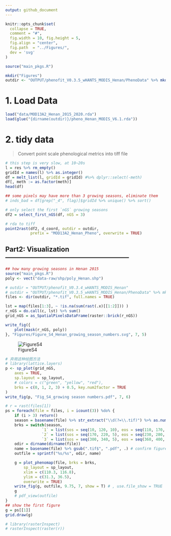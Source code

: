 ```yaml
---
output: github_document
---
```


```r
knitr::opts_chunk$set(
  collapse = TRUE,
  comment = "#",
  fig.width = 10, fig.height = 5,
  fig.align = "center",
  fig.path  = "../Figures/",
  dev = 'svg'
)
```

```r
source("main_pkgs.R")

mkdir("Figures")
outdir <- "OUTPUT/phenofit_V0.3.5_wHANTS_MODIS_Henan/PhenoData" %>% mkdir()
```

# 1. Load Data
```r
load("data/MOD13A2_Henan_2015_2020.rda")
load(glue("{dirname(outdir)}/pheno_Henan_MODIS_V6.1.rda"))
```

# 2. tidy data

> Convert point scale phenological metrics into tiff file

```r
# this step is very slow, at 10~20s
l = res %>% rm_empty()
gridId = names(l) %>% as.integer()
df = melt_list(l, gridId = gridId) #%>% dplyr::select(-meth)
df[, meth := as.factor(meth)]
head(df)
```

```r
## some pixels may have more than 3 growing seasons, eliminate them
# inds_bad = df[grep("_4", flag)]$gridId %>% unique() %>% sort()

# only select the first `nGS` growing seasons
df2 = select_first_nGS(df, nGS = 3)

# rda to tiff
point2rast(df2, d_coord, outdir = outdir,
           prefix = "MOD13A2_Henan_Pheno", overwrite = TRUE)
```

## Part2: Visualization --------------------------------------------------------

```r
## how many growing seasons in Henan 2015
source("main_pkgs.R")
poly <- vect("data-raw/shp/poly_Henan.shp")

# outdir = "OUTPUT/phenofit_V0.3.4_wHANTS_MODIS_Henan"
# outdir = "OUTPUT/phenofit_V0.3.5_wHANTS_MODIS_Henan/PhenoData" %>% mkdir()
files <- dir(outdir, "*.tif", full.names = TRUE)

lst = map(files[1:3], ~ !is.na(sum(rast(.x)[[1:2]])) )
r_nGS = do.call(c, lst) %>% sum()
grid_nGS = as_SpatialPixelsDataFrame(raster::brick(r_nGS))

write_fig({
    plot(mask(r_nGS, poly))
}, "Figures/Figure_S4_Henan_growing_season_numbers.svg", 7, 5)
```

![FigureS4](../Figures/Figure_S4_Henan_growing_season_numbers.svg)

```r
# 弃用这种绘图方法
# library(lattice.layers)
p <- sp_plot(grid_nGS,
    axes = TRUE,
    sp.layout = sp_layout,
    # colors = c("green", "yellow", "red"),
    brks = c(0, 1, 2, 3) + 0.5, key.num2factor = TRUE
)
write_fig(p, "Fig_S4_growing season numbers.pdf", 7, 6)
```

```r
# r = rast(files[1])
ps = foreach(file = files, i = icount(3)) %do% {
    if (i > 3) return()
    season = basename(file) %>% str_extract("\\d(?=\\.tif)") %>% as.numeric()
    brks = switch(season,
                `1` = list(sos = seq(10, 120, 10), eos = seq(110, 170, 5)),
                `2` = list(sos = seq(170, 220, 5), eos = seq(230, 280, 5)),
                `3` = list(sos = seq(300, 340, 5), eos = seq(360, 400, 5)))
    odir = dirname(dirname(file))
    name = basename(file) %>% gsub(".tif$", ".pdf", .) # confirm figure type 
    outfile = sprintf("%s/%s", odir, name)

    g = plot_phenomap(file, brks = brks,
        sp_layout = sp_layout,
        xlim = c(110.3, 116.8),
        ylim = c(31.3, 36.5),
        overwrite = TRUE)
    write_fig(g, outfile, 9.75, 7, show = T) # , use.file_show = TRUE
    g
    # pdf_view(outfile)
}
## show the first figure
g = ps[[1]]
grid.draw(g)
```

```r
# library(rasterInspect)
# rasterInspect(raster(r))
```
